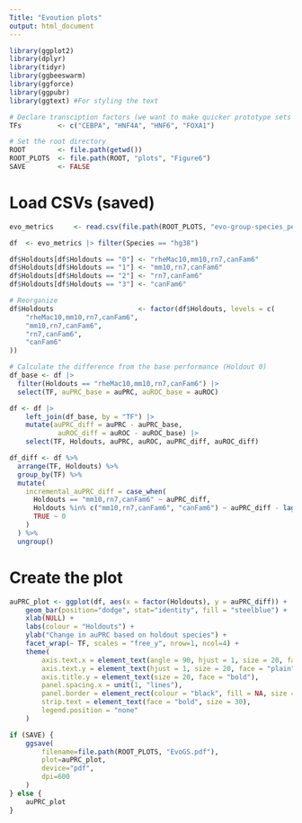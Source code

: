```yaml
---
Title: "Evoution plots"
output: html_document
---
```


```r

library(ggplot2)
library(dplyr)
library(tidyr)
library(ggbeeswarm)
library(ggforce)
library(ggpubr)
library(ggtext) #For styling the text

```
```r

# Declare transciption factors (we want to make quicker prototype sets too)
TFs         <- c("CEBPA", "HNF4A", "HNF6", "FOXA1")

# Set the root directory
ROOT        <- file.path(getwd())
ROOT_PLOTS  <- file.path(ROOT, "plots", "Figure6")
SAVE        <- FALSE

```
# Load CSVs (saved)
```r

evo_metrics     <- read.csv(file.path(ROOT_PLOTS, "evo-group-species_performance.csv"))

```
```r

df  <- evo_metrics |> filter(Species == "hg38")

df$Holdouts[df$Holdouts == "0"] <- "rheMac10,mm10,rn7,canFam6"
df$Holdouts[df$Holdouts == "1"] <- "mm10,rn7,canFam6"
df$Holdouts[df$Holdouts == "2"] <- "rn7,canFam6"
df$Holdouts[df$Holdouts == "3"] <- "canFam6"

# Reorganize
df$Holdouts                     <- factor(df$Holdouts, levels = c(
    "rheMac10,mm10,rn7,canFam6",
    "mm10,rn7,canFam6",
    "rn7,canFam6",
    "canFam6"
))

```
```r

# Calculate the difference from the base performance (Holdout 0)
df_base <- df |>
  filter(Holdouts == "rheMac10,mm10,rn7,canFam6") |>
  select(TF, auPRC_base = auPRC, auROC_base = auROC)

df <- df |>
    left_join(df_base, by = "TF") |>
    mutate(auPRC_diff = auPRC - auPRC_base,
            auROC_diff = auROC - auROC_base) |>
    select(TF, Holdouts, auPRC, auROC, auPRC_diff, auROC_diff)

df_diff <- df %>%
  arrange(TF, Holdouts) %>%
  group_by(TF) %>%
  mutate(
    incremental_auPRC_diff = case_when(
      Holdouts == "mm10,rn7,canFam6" ~ auPRC_diff,
      Holdouts %in% c("mm10,rn7,canFam6", "canFam6") ~ auPRC_diff - lag(auPRC_diff, default = 0),
      TRUE ~ 0
    )
  ) %>%
  ungroup()

```
# Create the plot
```r

auPRC_plot <- ggplot(df, aes(x = factor(Holdouts), y = auPRC_diff)) +
    geom_bar(position="dodge", stat="identity", fill = "steelblue") +
    xlab(NULL) +
    labs(colour = "Holdouts") +
    ylab("Change in auPRC based on holdout species") +
    facet_wrap(~ TF, scales = "free_y", nrow=1, ncol=4) +
    theme(
        axis.text.x = element_text(angle = 90, hjust = 1, size = 20, face = "bold"),
        axis.text.y = element_text(hjust = 1, size = 20, face = "plain"),
        axis.title.y = element_text(size = 20, face = "bold"),
        panel.spacing.x = unit(1, "lines"),
        panel.border = element_rect(colour = "black", fill = NA, size = 1.5),
        strip.text = element_text(face = "bold", size = 30),
        legend.position = "none"
    )

if (SAVE) {
    ggsave(
        filename=file.path(ROOT_PLOTS, "EvoGS.pdf"),
        plot=auPRC_plot,
        device="pdf",
        dpi=600
    )
} else {
    auPRC_plot
}

```